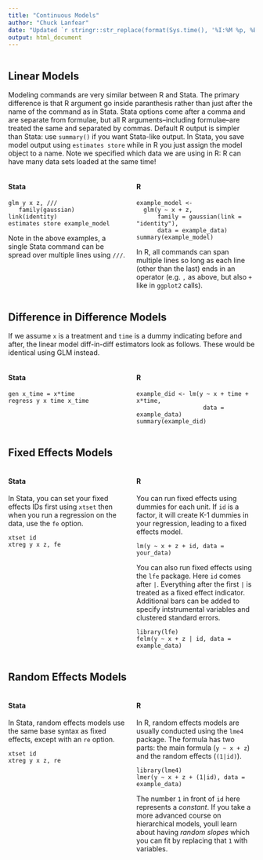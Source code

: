 ```yaml
---
title: "Continuous Models"
author: "Chuck Lanfear"
date: "Updated `r stringr::str_replace(format(Sys.time(), '%I:%M %p, %B %d, %Y'), '^0','')`"
output: html_document
---
```


<style>
.column-left{
  float: left;
  width: 48%;
  text-align: left;
}
.column-right{
  float: right;
  width: 48%;
  text-align: left;
}
.column-center{
  float: right;
  width: 100%;
  text-align: left;
}
</style>

<div class="column-center">
## Linear Models

Modeling commands are very similar between R and Stata. The primary difference is that R argument go inside paranthesis rather than just after the name of the command as in Stata. Stata options come after a comma and are separate from formulae, but all R arguments--including formulae--are treated the same and separated by commas. Default R output is simpler than Stata: use `summary()` if you want Stata-like output. In Stata, you save model output using `estimates store` while in R you just assign the model object to a name. Note we specified which data we are using in R: R can have many data sets loaded at the same time!
</div>

<div class="column-left">
#### Stata

```
glm y x z, ///
   family(gaussian) link(identity)
estimates store example_model
```
Note in the above examples, a single Stata command can be spread over multiple lines using `///`.
</div>

<div class="column-right">
#### R

```
example_model <- 
  glm(y ~ x + z,
      family = gaussian(link = "identity"),
      data = example_data)
summary(example_model)
```
 In R, all commands can span multiple lines so long as each line (other than the last) ends in an operator (e.g. `,` as above, but also `+` like in `ggplot2` calls).
</div>

<div class="column-center">
## Difference in Difference Models
If we assume `x` is a treatment and `time` is a dummy indicating before and after, the linear model diff-in-diff estimators look as follows. These would be identical using GLM instead.
</div>

<div class="column-left">
#### Stata

```
gen x_time = x*time
regress y x time x_time
```
</div>

<div class="column-right">
#### R

```
example_did <- lm(y ~ x + time + x*time,
                   data = example_data)
summary(example_did)
```
</div>

<div class="column-center">
## Fixed Effects Models
</div>

<div class="column-left">
#### Stata

In Stata, you can set your fixed effects IDs first using `xtset` then when you run a regression on the data, use the `fe` option.
```
xtset id
xtreg y x z, fe 
```
</div>

<div class="column-right">
#### R

You can run fixed effects using dummies for each unit. If `id` is a factor, it will create K-1 dummies in your regression, leading to a fixed effects model.

```
lm(y ~ x + z + id, data = your_data)
```

You can also run fixed effects using the `lfe` package. Here `id` comes after `|`. Everything after the first `|` is treated as a fixed effect indicator. Additional bars can be added to specify intstrumental variables and clustered standard errors.

```
library(lfe)
felm(y ~ x + z | id, data = example_data)
```
</div>

<div class="column-center">
## Random Effects Models
</div>

<div class="column-left">
#### Stata

In Stata, random effects models use the same base syntax as fixed effects, except with an `re` option.
```
xtset id
xtreg y x z, re 
```
</div>

<div class="column-right">
#### R

In R, random effects models are usually conducted using the `lme4` package. The formula has two parts: the main formula (`y ~ x + z`) and the random effects (`(1|id)`).

```
library(lme4)
lmer(y ~ x + z + (1|id), data = example_data)
```

The number `1` in front of `id` here represents a *constant*. If you take a more advanced course on hierarchical models, youll learn about having *random slopes* which you can fit by replacing that `1` with variables.
</div>